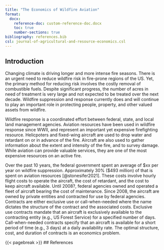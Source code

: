 ```yaml
---
title: "The Economics of Wildfire Aviation"
format: 
  docx:
    reference-doc: custom-reference-doc.docx
    toc: true
    number-sections: true
bibliography: references.bib
csl: journal-of-agricultural-and-resource-economics.csl
---
```


## Introduction

<!-- high level connecting wildfire to climate change; mitigation is not enough -->

Changing climate is driving longer and more intense fire seasons. There is an urgent need to reduce wildfire risk in fire-prone regions of the US. Yet, the primary method for reducing risk involves the costly removal of combustible fuels. Despite significant progress, the number of acres in need of treatment is very large and not expected to be treated over the next decade. Wildfire suppression and response currently does and will continue to play an important role in protecting people, property, and other valued assets from wildfire.

<!-- aviation is an important response asset but expensive -->

Wildfire response is a coordinated effort between federal, state, and local land management agencies. Aviation resources have been used in wildfire response since WWII, and represent an important yet expensive firefighting resource. Helicpoters and fixed-wing aircraft are used to drop water and retardant on or in advance of the fire. Aircraft are also used to gather information about the extent and intensity of the fire, and to survey damage. While aviation can provide valuable services, they are one of the most expensive resources on an active fire.

<!-- aviation expense -->

Over the past 10 years, the federal government spent an average of \$xx per year on wildfire suppression. Approximately 30% (\$493 million) of that is spent on aviation resources [@stonesifer2021]. These costs involve hourly flight costs to operate the aircraft, the cost of retardant, and the cost to keep aircraft available. Until 2008?, federal agencies owned and operated a fleet of aircraft bearing the cost of maintenance. Since 2008, the aircraft are owned by private entities and contracted for use by federal agencies. Contracts are either exclusive use or call-when-needed where the name dictates the structure of the contract and the associated costs. Exclusive use contracts mandate that an aircraft is exclusively available to the contracting entity (e.g., US Forest Service) for a specified number of days. Call-when-needed contracts specify that an aircraft is available for a short period of time (e.g., 3 days) at a daily availability rate. The optimal structure, cost, and duration of contracts is an economics problem.

<!-- safety -->

{{< pagebreak >}} \## References

::: {#refs}
:::

